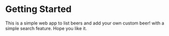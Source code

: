 # Getting Started

This is a simple web app to list beers and add your own custom beer! with a simple search feature. Hope you like it.